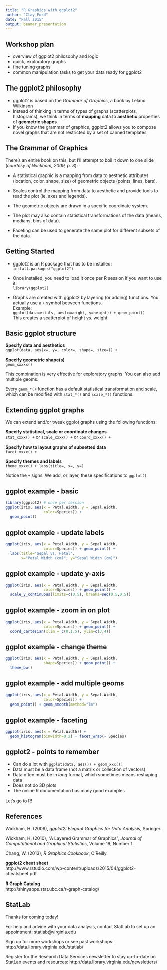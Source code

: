 ---
title: "R Graphics with ggplot2"
author: "Clay Ford"
date: "Fall 2015"
output: beamer_presentation
---

## Workshop plan

- overview of ggplot2 philosophy and logic
- quick, exploratory graphs
- fine tuning graphs
- common manipulation tasks to get your data ready for ggplot2


## The ggplot2 philosophy

- ggplot2 is based on the *Grammar of Graphics*, a book by Leland Wilkinson
- Instead of thinking in terms of types of graphs (scatterplots, histograms), we think in terms of **mapping** data to **aesthetic** properties of **geometric shapes**
- If you know the grammar of graphics, ggplot2 allows you to compose novel graphs that are not restricted by a set of canned templates

## The Grammar of Graphics

There's an entire book on this, but I'll attempt to boil it down to one slide (*courtesy of Wickham, 2009, p. 3*):

- A statistical graphic is a mapping from data to aesthetic attributes (location, color, shape, size) of geometric objects (points, lines, bars). 

- Scales control the mapping from data to aesthetic and provide tools to read the plot (ie, axes and legends).

- The geometric objects are drawn in a specific coordinate system.

- The plot may also contain statistical transformations of the data (means, medians, bins of data).

- Faceting can be used to generate the same plot for different subsets of the data.


## Getting Started

- ggplot2 is an R package that has to be installed:   
  `install.packages("ggplot2")`
  
- Once installed, you need to load it once per R session if you want to use it:   
  `library(ggplot2)`

- Graphs are created with ggplot2 by layering (or adding) functions. You actually use a `+` symbol between functions.  
Example:  
`ggplot(data=vitals, aes(x=weight, y=height)) + geom_point()`  
This creates a scatterplot of height vs. weight.

## Basic ggplot structure

**Specify data and aesthetics**   
`ggplot(data, aes(x=, y=, color=, shape=, size=)) +`   

**Specify geometric shape(s)**  
`geom_xxxxx()`   

This combination is very effective for exploratory graphs. You can also add multiple geoms.

Every `geom_*()` function has a default statistical transformation and scale, which can be modified with `stat_*()` and `scale_*()` functions.

## Extending ggplot graphs

We can extend and/or tweak ggplot graphs using the following functions:

**Specify statistical, scale or coordinate changes**   
`stat_xxxx() +` or `scale_xxxx() +` or `coord_xxxx() +`   

**Specify how to layout graphs of subsetted data**   
`facet_xxxx() +`   

**Specify themes and labels**   
`theme_xxxx() + labs(title=, x=, y=)`

Notice the `+` signs. We add, or layer, these specifications to `ggplot()`

## ggplot example - basic

```{r, message=FALSE, fig.height=3, fig.width=6}
library(ggplot2) # once per session
ggplot(iris, aes(x = Petal.Width, y = Sepal.Width, 
                 color=Species)) + 
  geom_point() 
```

## ggplot example - update labels

```{r, message=FALSE, fig.height=3, fig.width=6}
ggplot(iris, aes(x = Petal.Width, y = Sepal.Width, 
                 color=Species)) + geom_point() +
  labs(title="Sepal vs. Petal", 
       x="Petal Width (cm)", y="Sepal Width (cm)") 

```

## ggplot example - update y-axis

```{r, message=FALSE, fig.height=3, fig.width=6}
ggplot(iris, aes(x = Petal.Width, y = Sepal.Width, 
                 color=Species)) + geom_point() +
  scale_y_continuous(limits=c(0,5), breaks=seq(0,5,0.5))

```

## ggplot example - zoom in on plot

```{r, message=FALSE, fig.height=3, fig.width=6}
ggplot(iris, aes(x = Petal.Width, y = Sepal.Width, 
                 color=Species)) + geom_point() +
  coord_cartesian(xlim = c(0,1.5), ylim=c(3,4))

```


## ggplot example - change theme

```{r, message=FALSE, fig.height=3, fig.width=6}
ggplot(iris, aes(x = Petal.Width, y = Sepal.Width, 
                 shape=Species)) + geom_point() +
  theme_bw()

```

## ggplot example - add multiple geoms

```{r, message=FALSE, fig.height=3, fig.width=6}
ggplot(iris, aes(x = Petal.Width, y = Sepal.Width, 
                 color=Species)) + 
  geom_point() + geom_smooth(method="lm") 
```

## ggplot example - faceting

```{r, message=FALSE, fig.height=3, fig.width=6}
ggplot(iris, aes(x = Petal.Width)) +
  geom_histogram(binwidth=0.2) + facet_wrap(~ Species) 
```

## ggplot2 - points to remember

- Can do a lot with `ggplot(data, aes()) + geom_xxx()`!
- Data must be a data frame (not a matrix or collection of vectors)
- Data often must be in _long_ format, which sometimes means reshaping data
- Does not do 3D plots
- The online R documentation has many good examples

Let's go to R!

## References

Wickham, H. (2009), _ggplot2: Elegant Graphics for Data Analysis_, Springer.

Wickham, H. (2010), "A Layered Grammar of Graphics", _Journal of Computational and Graphical Statistics_, Volume 19, Number 1.

Chang, W. (2013), _R Graphics Cookbook_, O'Reilly.

**ggplot2 cheat sheet**    
http://www.rstudio.com/wp-content/uploads/2015/04/ggplot2-cheatsheet.pdf

**R Graph Catalog**   
http://shinyapps.stat.ubc.ca/r-graph-catalog/


## StatLab

Thanks for coming today!

For help and advice with your data analysis, contact StatLab to set up an appointment: statlab@virginia.edu

Sign up for more workshops or see past workshops:
http://data.library.virginia.edu/statlab/

Register for the Research Data Services newsletter to stay up-to-date on StatLab events and resources: http://data.library.virginia.edu/newsletters/



